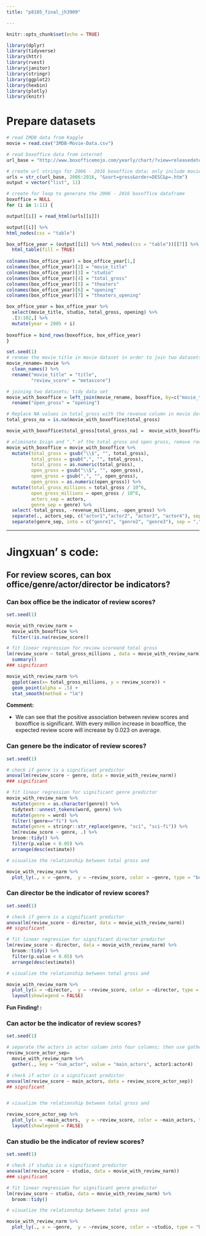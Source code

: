 ```yaml
---
title: "p8105_final_jh3909"

---
```


```r
knitr::opts_chunk$set(echo = TRUE)
```

```r
library(dplyr)
library(tidyverse)
library(httr)
library(rvest)
library(janitor)
library(stringr)
library(ggplot2)
library(hexbin)
library(plotly)
library(knitr)
```

# Prepare datasets
```r
# read IMDB data from Kaggle
movie = read.csv("IMDB-Movie-Data.csv")

# read boxoffice data from internet
url_base = "http://www.boxofficemojo.com/yearly/chart/?view=releasedate&view2=domestic&yr="

# create url strings for 2006 - 2016 boxoffice data; only include movies with top 100 total gross in each year. 
urls = str_c(url_base, 2006:2016, "&sort=gross&order=DESC&p=.htm")
output = vector("list", 11)

# create for loop to generate the 2006 - 2016 boxoffice dataframe
boxoffice = NULL
for (i in 1:11) {

output[[i]] = read_html(urls[[i]])

output[[i]] %>% 
html_nodes(css = "table")

box_office_year = (output[[i]] %>% html_nodes(css = "table"))[[7]] %>%
  html_table(fill = TRUE) 
  
colnames(box_office_year) = box_office_year[1,]
colnames(box_office_year)[2] = "movie_title"
colnames(box_office_year)[3] = "studio"
colnames(box_office_year)[4] = "total_gross"
colnames(box_office_year)[5] = "theaters"
colnames(box_office_year)[6] = "opening"
colnames(box_office_year)[7] = "theaters_opening"  

box_office_year = box_office_year %>% 
  select(movie_title, studio, total_gross, opening) %>% 
  .[3:102,] %>%
  mutate(year = 2005 + i)
    
boxoffice = bind_rows(boxoffice, box_office_year)  
}
```

```r
set.seed(1)
# renmae the movie_title in movie dataset in order to join two datasets
movie_rename= movie %>% 
  clean_names() %>% 
  rename("movie_title" = "title",
         "review_score" = "metascore")

# joining two datasets; tidy data set
movie_with_boxoffice = left_join(movie_rename, boxoffice, by=c("movie_title", "year")) %>% 
  rename("open_gross" = "opening")  

# Replace NA values in total_gross with the revenue column in movie dataset
total_gross_na = is.na(movie_with_boxoffice$total_gross)

movie_with_boxoffice$total_gross[total_gross_na] =  movie_with_boxoffice$revenue_millions[total_gross_na]*10^6

# eliminate $sign and "," of the total gross and open gross, remove rows with review scores is NA:
movie_with_boxoffice = movie_with_boxoffice %>% 
  mutate(total_gross = gsub("\\$", "", total_gross),
         total_gross = gsub(",", "", total_gross),
         total_gross = as.numeric(total_gross),
         open_gross = gsub("\\$", "", open_gross),
         open_gross = gsub(",", "", open_gross),
         open_gross = as.numeric(open_gross)) %>% 
  mutate(total_gross_millions = total_gross / 10^6,
         open_gross_millions = open_gross / 10^6,
         actors_sep = actors,
         genre_sep = genre) %>% 
  select(-total_gross, -revenue_millions, -open_gross) %>% 
  separate(., actors_sep, c("actor1","actor2", "actor3", "actor4"), sep=",") %>% 
  separate(genre_sep, into = c("genre1", "genre2", "genre3"), sep = ",")


```

----------------------------------------------------------------------------------------------------------------------------
  
# Jingxuan' s code:
  
## For review scores, can box office/genre/actor/director be indicators?
  
### Can box office be the indicator of review scores?
```r
set.seed(1)

movie_with_review_narm = 
  movie_with_boxoffice %>% 
  filter(!is.na(review_score)) 

# fit linear regression for review scoreand total gross
lm(review_score ~ total_gross_millions , data = movie_with_review_narm) %>% 
  summary() 
### significant

movie_with_review_narm %>% 
  ggplot(aes(x= total_gross_millions, y = review_score)) +
  geom_point(alpha = .5) +
  stat_smooth(method = "lm") 
```

**Comment:**

* We can see that the positive association between review scores and boxoffice is significant. With every million increase in boxoffice, the expected review score will increase by 0.023 on average.


### Can genere be the indicator of review scores?
```r
set.seed(1)

# check if genre is a significant predictor
anova(lm(review_score ~ genre, data = movie_with_review_narm))
### significant

# fit linear regression for significant genre predictor
movie_with_review_narm %>%
  mutate(genre = as.character(genre)) %>% 
  tidytext::unnest_tokens(word, genre) %>% 
  mutate(genre = word) %>% 
  filter(!genre=="fi") %>% 
  mutate(genre = stringr::str_replace(genre, "sci", "sci-fi")) %>%
  lm(review_score ~ genre, .) %>% 
  broom::tidy() %>%
  filter(p.value < 0.05) %>%
  arrange(desc(estimate))

# visualize the relationship between total gross and 

movie_with_review_narm %>% 
  plot_ly(., x = ~genre,  y = ~review_score, color = ~genre, type = "box")
```


### Can director be the indicator of review scores?
```r
set.seed(1)

# check if genre is a significant predictor
anova(lm(review_score ~ director, data = movie_with_review_narm))
## significant

# fit linear regression for significant director predictor
lm(review_score ~ director, data = movie_with_review_narm) %>% 
  broom::tidy() %>%
  filter(p.value < 0.05) %>%
  arrange(desc(estimate))

# visualize the relationship between total gross and 

movie_with_review_narm %>% 
  plot_ly(x = ~director,  y = ~review_score, color = ~director, type = "box") %>% 
  layout(showlegend = FALSE)
```

**Fun Finding! :**

### Can actor be the indicator of review scores?
```r
set.seed(1)

# separate the actors in actor column into four columns; then use gather function in order to do the anova test.
review_score_actor_sep= 
  movie_with_review_narm %>%
  gather(., key = "num_actor", value = "main_actors", actor1:actor4)

# check if actor is a significant predictor
anova(lm(review_score ~ main_actors, data = review_score_actor_sep))
## significant


# visualize the relationship between total gross and 

review_score_actor_sep %>% 
  plot_ly(x = ~main_actors,  y = ~review_score, color = ~main_actors, type = "box") %>% 
  layout(showlegend = FALSE)
```

### Can studio be the indicator of review scores?
```r
set.seed(1)

# check if studio is a significant predictor
anova(lm(review_score ~ studio, data = movie_with_review_narm))
### significant

# fit linear regression for significant genre predictor
lm(review_score ~ studio, data = movie_with_review_narm) %>% 
  broom::tidy() 

# visualize the relationship between total gross and 

movie_with_review_narm %>% 
  plot_ly(., x = ~genre,  y = ~review_score, color = ~studio, type = "box")
```